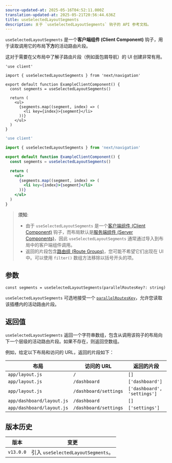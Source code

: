 ```yaml
---
source-updated-at: 2025-05-16T04:52:11.000Z
translation-updated-at: 2025-05-21T20:56:44.636Z
title: useSelectedLayoutSegments
description: 关于 `useSelectedLayoutSegments` 钩子的 API 参考文档。
---
```


`useSelectedLayoutSegments` 是一个**客户端组件 (Client Component)** 钩子，用于读取调用它的布局**下方**的活动路由片段。

这对于需要在父布局中了解子路由片段（例如面包屑导航）的 UI 创建非常有用。

```tsx filename="app/example-client-component.tsx" switcher
'use client'

import { useSelectedLayoutSegments } from 'next/navigation'

export default function ExampleClientComponent() {
  const segments = useSelectedLayoutSegments()

  return (
    <ul>
      {segments.map((segment, index) => (
        <li key={index}>{segment}</li>
      ))}
    </ul>
  )
}
```

```jsx filename="app/example-client-component.js" switcher
'use client'

import { useSelectedLayoutSegments } from 'next/navigation'

export default function ExampleClientComponent() {
  const segments = useSelectedLayoutSegments()

  return (
    <ul>
      {segments.map((segment, index) => (
        <li key={index}>{segment}</li>
      ))}
    </ul>
  )
}
```

> **须知**:
>
> - 由于 `useSelectedLayoutSegments` 是一个[客户端组件 (Client Component)](/docs/app/building-your-application/rendering/client-components) 钩子，而布局默认是[服务端组件 (Server Components)](/docs/app/building-your-application/rendering/server-components)，因此 `useSelectedLayoutSegments` 通常通过导入到布局中的客户端组件调用。
> - 返回的片段包含[路由组 (Route Groups)](/docs/app/building-your-application/routing/route-groups)，您可能不希望它们出现在 UI 中。可以使用 `filter()` 数组方法移除以括号开头的项。

## 参数

```tsx
const segments = useSelectedLayoutSegments(parallelRoutesKey?: string)
```

`useSelectedLayoutSegments` 可选地接受一个 [`parallelRoutesKey`](/docs/app/building-your-application/routing/parallel-routes#useselectedlayoutsegments)，允许您读取该插槽内的活动路由片段。

## 返回值

`useSelectedLayoutSegments` 返回一个字符串数组，包含从调用该钩子的布局向下一个层级的活动路由片段。如果不存在，则返回空数组。

例如，给定以下布局和访问的 URL，返回的片段如下：

| 布局                     | 访问的 URL            | 返回的片段                |
| ------------------------ | --------------------- | ------------------------- |
| `app/layout.js`          | `/`                   | `[]`                      |
| `app/layout.js`          | `/dashboard`          | `['dashboard']`           |
| `app/layout.js`          | `/dashboard/settings` | `['dashboard', 'settings']` |
| `app/dashboard/layout.js` | `/dashboard`          | `[]`                      |
| `app/dashboard/layout.js` | `/dashboard/settings` | `['settings']`            |

## 版本历史

| 版本       | 变更                                    |
| ---------- | --------------------------------------- |
| `v13.0.0`  | 引入 `useSelectedLayoutSegments`。      |